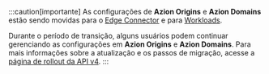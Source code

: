 :::caution[importante]
As configurações de **Azion Origins** e **Azion Domains** estão sendo movidas para o [Edge Connector](/pt-br/documentacao/produtos/secure/edge-connector/) e para [Workloads](/pt-br/documentacao/produtos/secure/workloads/).

Durante o período de transição, alguns usuários podem continuar gerenciando as configurações em **Azion Origins** e **Azion Domains**. Para mais informações sobre a atualização e os passos de migração, acesse a [página de rollout da API v4](/pt-br/documentacao/produtos/secure/api-v4-migration/).
:::
